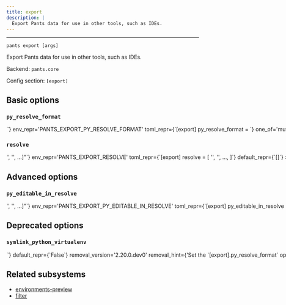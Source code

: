 ```yaml
---
title: export
description: |
  Export Pants data for use in other tools, such as IDEs.
---
```



---

```
pants export [args]
```

Export Pants data for use in other tools, such as IDEs.

Backend: <span className="color--primary">`pants.core`</span>

Config section: <span className="color--primary">`[export]`</span>

<span className={styles.options}>

## Basic options

### `py_resolve_format`

<Option
  cli_repr={`--export-py-resolve-format=<PythonResolveExportFormat>`}
  env_repr='PANTS_EXPORT_PY_RESOLVE_FORMAT'
  toml_repr={`[export]
py_resolve_format = <PythonResolveExportFormat>`}
  one_of='mutable_virtualenv, symlinked_immutable_virtualenv'
  default_repr={`mutable_virtualenv`}
>

Export Python resolves using this format. Options are:

- mutable_virtualenv: Export a standalone mutable virtualenv that you can
  further modify.
- symlinked_immutable_virtualenv: Export a symlink into a cached Python virtualenv.
  This virtualenv will have no pip binary, and will be immutable. Any attempt to
  modify it will corrupt the cache! It may, however, take significantly less time
  to export than a standalone, mutable virtualenv.

</Option>

### `resolve`

<Option
  cli_repr={`--export-resolve="['<str>', '<str>', ...]"`}
  env_repr='PANTS_EXPORT_RESOLVE'
  toml_repr={`[export]
resolve = [
    '<str>',
    '<str>',
    ...,
]`}
  default_repr={`[]`}
>

Export the specified resolve(s). The export format is backend-specific, e.g., Python resolves are exported as virtualenvs.

</Option>

## Advanced options

### `py_editable_in_resolve`

<Option
  cli_repr={`--export-py-editable-in-resolve="['<str>', '<str>', ...]"`}
  env_repr='PANTS_EXPORT_PY_EDITABLE_IN_RESOLVE'
  toml_repr={`[export]
py_editable_in_resolve = [
    '<str>',
    '<str>',
    ...,
]`}
  default_repr={`[]`}
>

When exporting a mutable virtualenv for a resolve, do PEP-660 editable installs of all &#x27;python_distribution&#x27; targets that own code in the exported resolve.

If a resolve name is not in this list, &#x27;python_distribution&#x27; targets will not be installed in the virtualenv. This defaults to an empty list for backwards compatibility and to prevent unnecessary work to generate and install the PEP-660 editable wheels.

This only applies when &#x27;[python].enable_resolves&#x27; is true and when exporting a &#x27;mutable_virtualenv&#x27; (&#x27;symlinked_immutable_virtualenv&#x27; exports are not &#x22;full&#x22; virtualenvs because they must not be edited, and do not include &#x27;pip&#x27;).

NOTE: If you are using legacy exports (not using the &#x27;--resolve&#x27; option), then this option has no effect. Legacy exports will not include any editable installs.

</Option>

## Deprecated options

### `symlink_python_virtualenv`

<Option
  cli_repr={`--[no-]export-symlink-python-virtualenv`}
  env_repr='PANTS_EXPORT_SYMLINK_PYTHON_VIRTUALENV'
  toml_repr={`[export]
symlink_python_virtualenv = <bool>`}
  default_repr={`False`}
  removal_version='2.20.0.dev0'
  removal_hint={'Set the `[export].py_resolve_format` option to \'symlinked_immutable_virtualenv\''}
>

Export a symlink into a cached Python virtualenv. This virtualenv will have no pip binary, and will be immutable. Any attempt to modify it will corrupt the cache! It may, however, take significantly less time to export than a standalone, mutable virtualenv will.

</Option>

## Related subsystems

- [environments-preview](../subsystems/environments-preview.mdx)
- [filter](../subsystems/filter.mdx)

</span>
